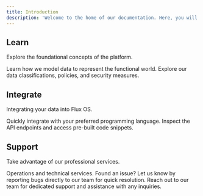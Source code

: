 ```yaml
---
title: Introduction
description: 'Welcome to the home of our documentation. Here, you will find everything you need to integrate and get started.'
---
```


## Learn

Explore the foundational concepts of the platform.

<CardGroup cols={2}>
  <Card
    title="Definitions"
    icon="circle-info"
    href="https://docs.flux-os.com/definitions/products"
  >
    Learn how we model data to represent the functional world.
  </Card>
  <Card
    title="Data"
    icon="database"
    href="https://docs.flux-os.com/data"
  >
    Explore our data classifications, policies, and security measures.
  </Card>
</CardGroup>

## Integrate

Integrating your data into Flux OS.

<CardGroup cols={2}>
  <Card
    title="SDKs"
    icon="codepen"
    href="https://docs.flux-os.com/sdks"
  >
    Quickly integrate with your preferred programming language.
  </Card>
  <Card
    title="API Endpoints"
    icon="code"
    href="https://docs.flux-os.com/api-reference"
  >
    Inspect the API endpoints and access pre-built code snippets.
  </Card>
</CardGroup>

## Support

Take advantage of our professional services.

<CardGroup cols={2}>
  <Card
    title="Professional Services"
    icon="briefcase"
    href="https://docs.flux-os.com/professional_services"
  >
    Operations and technical services.
  </Card>
  <Card
    title="Report a Bug"
    icon="bug"
    href="https://www.flux-os.com/contact-us"
  >
    Found an issue? Let us know by reporting bugs directly to our team for quick resolution.
  </Card>
  <Card
    title="Contact Us"
    icon="phone"
    href="https://www.flux-os.com/contact-us"
  >
      Reach out to our team for dedicated support and assistance with any inquiries.
  </Card>
</CardGroup>
